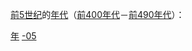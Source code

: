 {{Catnav|頁面分類|历史|歷史學|年代学|年代}}
{{Catnav|頁面分類|人文學科|歷史學|年代学|年代}}

[[前5世纪|前5世纪]]的[[年代|年代]]（[[前400年代|前400年代]]－[[前490年代|前490年代]]）：

{{世纪各年代导航}}

[[Category:前5世纪|年]]
[[Category:年代|-05]]